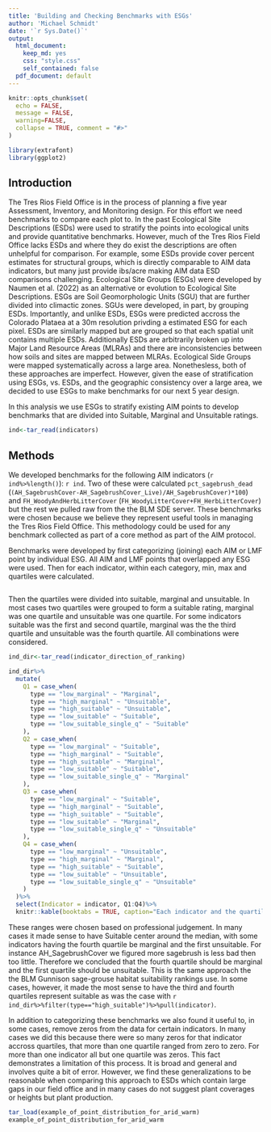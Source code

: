 ```yaml
---
title: 'Building and Checking Benchmarks with ESGs'
author: 'Michael Schmidt'
date: '`r Sys.Date()`'
output: 
  html_document:
    keep_md: yes
    css: "style.css"
    self_contained: false
  pdf_document: default
---
```


```r
knitr::opts_chunk$set(
  echo = FALSE,
  message = FALSE,
  warning=FALSE,
  collapse = TRUE, comment = "#>"
)
```


```r
library(extrafont)
library(ggplot2)
```


## Introduction
The Tres Rios Field Office is in the process of planning a five year Assessment, Inventory, and Monitoring design.  For this effort we need benchmarks to compare each plot to.  In the past Ecological Site Descriptions (ESDs) were used to stratify the points into ecological units and provide quantitative benchmarks.  However, much of the Tres Rios Field Office lacks ESDs and where they do exist the descriptions are often unhelpful for comparison. For example, some ESDs provide cover percent estimates for structural groups, which is directly comparable to AIM data indicators, but many just provide ibs/acre making AIM data ESD comparisons challenging.  Ecological Site Groups (ESGs) were developed by Naumen et al. (2022) as an alternative or evolution to Ecological Site Descriptions. ESGs are Soil Geomorphologic Units (SGU) that are further divided into climactic zones.  SGUs were developed, in part, by grouping ESDs.  Importantly, and unlike ESDs, ESGs were predicted accross the Colorado Plataea at a 30m resolution privding a estimated ESG for each pixel.  ESDs are similarly mapped but are grouped so that each spatial unit contains multiple ESDs.  Additionally ESDs are arbitrarily broken up into Major Land Resource Areas (MLRAs) and there are inconsistencies between how soils and sites are mapped between MLRAs. Ecological Side Groups were mapped systematically across a large area. Nonethesless, both of these approaches are imperfect. However, given the ease of stratification using ESGs, vs. ESDs, and the geographic consistency over a large area, we decided to use ESGs to make benchmarks for our next 5 year design. 

In this analysis we use ESGs to stratify existing AIM points to develop benchmarks that are divided into Suitable, Marginal and Unsuitable ratings.

```r
ind<-tar_read(indicators)
```

## Methods
We developed benchmarks for the following AIM indicators (`r ind%>%length()`): `r ind`. Two of these were calculated `pct_sagebrush_dead` (`(AH_SagebrushCover-AH_SagebrushCover_Live)/AH_SagebrushCover)*100`) and `FH_WoodyAndHerbLitterCover` (`FH_WoodyLitterCover+FH_HerbLitterCover`) but the rest we pulled raw from the the BLM SDE server. These benchmarks were chosen because we believe they represent useful tools in managing the Tres Rios Field Office.  This methodology could be used for any benchmark collected as part of a core method as part of the AIM protocol. 

Benchmarks were developed by first categorizing (joining) each AIM or LMF point by individual ESG. All AIM and LMF points that overlapped any ESG were used. Then for each indicator, within each category, min, max and quartiles were calculated. 

```r

```

Then the quartiles were divided into suitable, marginal and unsuitable.  In most cases two quartiles were grouped to form a suitable rating, marginal was one quartile and unsuitable was one quartile.  For some indicators suitable was the first and second quartile, marginal was the the third quartile and unsuitable was the fourth quartile. All combinations were considered.  

```r
ind_dir<-tar_read(indicator_direction_of_ranking)

ind_dir%>%
  mutate(
    Q1 = case_when(
      type == "low_marginal" ~ "Marginal",
      type == "high_marginal" ~ "Unsuitable",
      type == "high_suitable" ~ "Unsuitable",
      type == "low_suitable" ~ "Suitable",
      type == "low_suitable_single_q" ~ "Suitable"
    ),
    Q2 = case_when(
      type == "low_marginal" ~ "Suitable",
      type == "high_marginal" ~ "Suitable",
      type == "high_suitable" ~ "Marginal",
      type == "low_suitable" ~ "Suitable",
      type == "low_suitable_single_q" ~ "Marginal"
    ),
    Q3 = case_when(
      type == "low_marginal" ~ "Suitable",
      type == "high_marginal" ~ "Suitable",
      type == "high_suitable" ~ "Suitable",
      type == "low_suitable" ~ "Marginal",
      type == "low_suitable_single_q" ~ "Unsuitable"
    ),
    Q4 = case_when(
      type == "low_marginal" ~ "Unsuitable",
      type == "high_marginal" ~ "Marginal",
      type == "high_suitable" ~ "Suitable",
      type == "low_suitable" ~ "Unsuitable",
      type == "low_suitable_single_q" ~ "Unsuitable"
    )
  )%>%
  select(Indicator = indicator, Q1:Q4)%>%
  knitr::kable(booktabs = TRUE, caption="Each indicator and the quartile rankings by suitable, moderate and unsuitable.")

```

These ranges were chosen based on professional judgement.  In many cases it made sense to have Suitable center around the median, with some indicators having the fourth quartile be marginal and the first unsuitable.  For instance AH_SagebrushCover we figured more sagebrush is less bad then too little. Therefore we concluded that the fourth quartile should be marginal and the first quartile should be unsuitable.  This is the same approach the the BLM Gunnison sage-grouse habitat suitability rankings use.  In some cases, however, it made the most sense to have the third and fourth quartiles represent suitable as was the case with `r ind_dir%>%filter(type=="high_suitable")%>%pull(indicator)`. 

In addition to categorizing these benchmarks we also found it useful to, in some cases, remove zeros from the data for certain indicators.  In many cases we did this because there were so many zeros for that indicator accross quartiles, that more than one quartile ranged from zero to zero.  For more than one indicator all but one quartile was zeros. This fact demonstrates a limitation of this process.  It is broad and general and involves quite a bit of error.  However, we find these generalizations to be reasonable when comparing this approach to ESDs which contain large gaps in our field office and in many cases do not suggest plant coverages or heights but plant production.

```r
tar_load(example_of_point_distribution_for_arid_warm)
example_of_point_distribution_for_arid_warm
```









